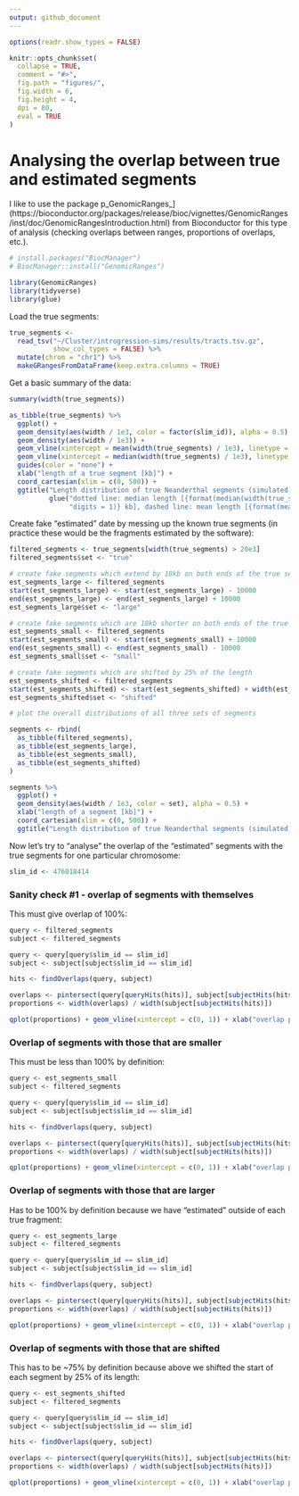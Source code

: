 ```yaml
---
output: github_document
---
```


```r
options(readr.show_types = FALSE)

knitr::opts_chunk$set(
  collapse = TRUE,
  comment = "#>",
  fig.path = "figures/",
  fig.width = 6,
  fig.height = 4,
  dpi = 80,
  eval = TRUE
)
```

# Analysing the overlap between true and estimated segments

I like to use the package p_GenomicRanges_](https://bioconductor.org/packages/release/bioc/vignettes/GenomicRanges/inst/doc/GenomicRangesIntroduction.html) from Bioconductor for this type of analysis (checking overlaps between ranges, proportions of overlaps, etc.).

```r
# install.packages("BiocManager")
# BiocManager::install("GenomicRanges")

library(GenomicRanges)
library(tidyverse)
library(glue)
```


Load the true segments:

```r
true_segments <-
  read_tsv("~/Cluster/introgression-sims/results/tracts.tsv.gz",
           show_col_types = FALSE) %>%
  mutate(chrom = "chr1") %>%
  makeGRangesFromDataFrame(keep.extra.columns = TRUE)
```

Get a basic summary of the data:

```r
summary(width(true_segments))
```

```r
as_tibble(true_segments) %>%
  ggplot() +
  geom_density(aes(width / 1e3, color = factor(slim_id)), alpha = 0.5) +
  geom_density(aes(width / 1e3)) +
  geom_vline(xintercept = mean(width(true_segments) / 1e3), linetype = 2, alpha = 0.75) +
  geom_vline(xintercept = median(width(true_segments) / 1e3), linetype = 3, alpha = 0.75) +
  guides(color = "none") +
  xlab("length of a true segment [kb]") +
  coord_cartesian(xlim = c(0, 500)) +
  ggtitle("Length distribution of true Neanderthal segments (simulated)",
          glue("dotted line: median length [{format(median(width(true_segments) / 1e3),",
               "digits = 1)} kb], dashed line: mean length [{format(mean(width(true_segments) / 1e3), digits = 2)} kb"))
```

Create fake "estimated" date by messing up the known true segments (in practice these would be the fragments estimated by the software):

```r
filtered_segments <- true_segments[width(true_segments) > 20e3]
filtered_segments$set <- "true"

# create fake segments which extend by 10kb on both ends of the true segments
est_segments_large <- filtered_segments
start(est_segments_large) <- start(est_segments_large) - 10000
end(est_segments_large) <- end(est_segments_large) + 10000
est_segments_large$set <- "large"

# create fake segments which are 10kb shorter on both ends of the true segments
est_segments_small <- filtered_segments
start(est_segments_small) <- start(est_segments_small) + 10000
end(est_segments_small) <- end(est_segments_small) - 10000
est_segments_small$set <- "small"

# create fake segments which are shifted by 25% of the length
est_segments_shifted <- filtered_segments
start(est_segments_shifted) <- start(est_segments_shifted) + width(est_segments_shifted) / 4
est_segments_shifted$set <- "shifted"
```

```r
# plot the overall distributions of all three sets of segments

segments <- rbind(
  as_tibble(filtered_segments),
  as_tibble(est_segments_large),
  as_tibble(est_segments_small),
  as_tibble(est_segments_shifted)
)

segments %>%
  ggplot() +
  geom_density(aes(width / 1e3, color = set), alpha = 0.5) +
  xlab("length of a segment [kb]") +
  coord_cartesian(xlim = c(0, 500)) +
  ggtitle("Length distribution of true Neanderthal segments (simulated)")
```

Now let's try to "analyse" the overlap of the "estimated" segments with the true segments for one particular chromosome:

```r
slim_id <- 476018414
```

### Sanity check #1 - overlap of segments with themselves

This must give overlap of 100%:

```r
query <- filtered_segments
subject <- filtered_segments

query <- query[query$slim_id == slim_id]
subject <- subject[subject$slim_id == slim_id]

hits <- findOverlaps(query, subject)

overlaps <- pintersect(query[queryHits(hits)], subject[subjectHits(hits)])
proportions <- width(overlaps) / width(subject[subjectHits(hits)])

qplot(proportions) + geom_vline(xintercept = c(0, 1)) + xlab("overlap proportion")
```

### Overlap of segments with those that are smaller

This must be less than 100% by definition:

```r
query <- est_segments_small
subject <- filtered_segments

query <- query[query$slim_id == slim_id]
subject <- subject[subject$slim_id == slim_id]

hits <- findOverlaps(query, subject)

overlaps <- pintersect(query[queryHits(hits)], subject[subjectHits(hits)])
proportions <- width(overlaps) / width(subject[subjectHits(hits)])

qplot(proportions) + geom_vline(xintercept = c(0, 1)) + xlab("overlap proportion")
```


### Overlap of segments with those that are larger

Has to be 100% by definition because we have "estimated" outside of each true fragment:

```r
query <- est_segments_large
subject <- filtered_segments

query <- query[query$slim_id == slim_id]
subject <- subject[subject$slim_id == slim_id]

hits <- findOverlaps(query, subject)

overlaps <- pintersect(query[queryHits(hits)], subject[subjectHits(hits)])
proportions <- width(overlaps) / width(subject[subjectHits(hits)])

qplot(proportions) + geom_vline(xintercept = c(0, 1)) + xlab("overlap proportion")
```


### Overlap of segments with those that are shifted

This has to be ~75% by definition because above we shifted the start of each segment by 25% of its length:

```r
query <- est_segments_shifted
subject <- filtered_segments

query <- query[query$slim_id == slim_id]
subject <- subject[subject$slim_id == slim_id]

hits <- findOverlaps(query, subject)

overlaps <- pintersect(query[queryHits(hits)], subject[subjectHits(hits)])
proportions <- width(overlaps) / width(subject[subjectHits(hits)])

qplot(proportions) + geom_vline(xintercept = c(0, 1)) + xlab("overlap proportion")
```
